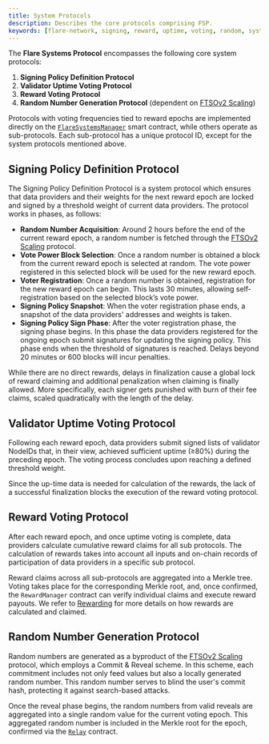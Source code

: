```yaml
---
title: System Protocols
description: Describes the core protocols comprising FSP.
keywords: [flare-network, signing, reward, uptime, voting, random, system]
---
```


The **Flare Systems Protocol** encompasses the following core system protocols:

1. **Signing Policy Definition Protocol**
2. **Validator Uptime Voting Protocol**
3. **Reward Voting Protocol**
4. **Random Number Generation Protocol** (dependent on [FTSOv2 Scaling](/ftso/scaling/overview))

Protocols with voting frequencies tied to reward epochs are implemented directly on the [`FlareSystemsManager`](/network/fsp/solidity-reference/IFlareSystemsManager) smart contract, while others operate as sub-protocols. Each sub-protocol has a unique protocol ID, except for the system protocols mentioned above.

## Signing Policy Definition Protocol

The Signing Policy Definition Protocol is a system protocol which ensures that data providers and their weights for the next reward epoch are locked and signed by a threshold weight of current data providers.
The protocol works in phases, as follows:

- **Random Number Acquisition**: Around 2 hours before the end of the current reward epoch, a random number is fetched through the [FTSOv2 Scaling](/ftso/scaling/overview) protocol.
- **Vote Power Block Selection**: Once a random number is obtained a block from the current reward epoch is selected at random.
  The vote power registered in this selected block will be used for the new reward epoch.
- **Voter Registration**: Once a random number is obtained, registration for the new reward epoch can begin.
  This lasts 30 minutes, allowing self-registration based on the selected block’s vote power.
- **Signing Policy Snapshot**: When the voter registration phase ends, a snapshot of the data providers' addresses and weights is taken.
- **Signing Policy Sign Phase**: After the voter registration phase, the signing phase begins.
  In this phase the data providers registered for the ongoing epoch submit signatures for updating the signing policy.
  This phase ends when the threshold of signatures is reached.
  Delays beyond 20 minutes or 600 blocks will incur penalties.

While there are no direct rewards, delays in finalization cause a global lock of reward claiming and additional penalization when claiming is finally allowed.
More specifically, each signer gets punished with burn of their fee claims, scaled quadratically with the length of the delay.

## Validator Uptime Voting Protocol

Following each reward epoch, data providers submit signed lists of validator NodeIDs that, in their view, achieved sufficient uptime (≥80%) during the preceding epoch.
The voting process concludes upon reaching a defined threshold weight.

Since the up-time data is needed for calculation of the rewards, the lack of a successful finalization blocks the execution of the reward voting protocol.

## Reward Voting Protocol

After each reward epoch, and once uptime voting is complete, data providers calculate cumulative reward claims for all sub protocols.
The calculation of rewards takes into account all inputs and on-chain records of participation of data providers in a specific sub protocol.

Reward claims across all sub-protocols are aggregated into a Merkle tree.
Voting takes place for the corresponding Merkle root, and, once confirmed, the `RewardManager` contract can verify individual claims and execute reward payouts.
We refer to [Rewarding](/network/fsp/rewarding) for more details on how rewards are calculated and claimed.

## Random Number Generation Protocol

Random numbers are generated as a byproduct of the [FTSOv2 Scaling](/ftso/scaling/overview) protocol, which employs a Commit & Reveal scheme.
In this scheme, each commitment includes not only feed values but also a locally generated random number.
This random number serves to blind the user's commit hash, protecting it against search-based attacks.

Once the reveal phase begins, the random numbers from valid reveals are aggregated into a single random value for the current voting epoch.
This aggregated random number is included in the Merkle root for the epoch, confirmed via the [`Relay`](/network/fsp/solidity-reference/IRelay) contract.
